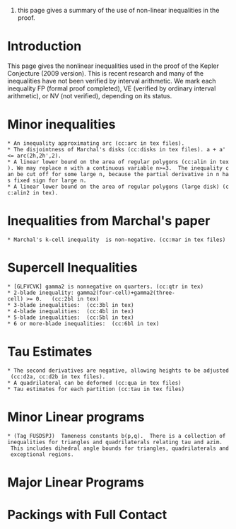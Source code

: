 #this page gives a summary of the use of non-linear inequalities in the proof.
= Introduction =

This page gives the nonlinear inequalities used in the proof of the Kepler Conjecture (2009 version).  This is recent research and many of the inequalities have not been verified by interval arithmetic.  We mark each inequality FP (formal proof completed), VE (verified by ordinary interval arithmetic), or NV (not verified), depending on its status.

= Minor inequalities = 

 * An inequality approximating arc (cc:arc in tex files).  {{{STATUS_NV}}}
 * The disjointness of Marchal's disks (cc:disks in tex files). a + a' <= arc(2h,2h',2). {{{STATUS_NV}}}
 * A linear lower bound on the area of regular polygons (cc:alin in tex). We may replace n with a continuous variable n>=3.  The inequality can be cut off for some large n, because the partial derivative in n has fixed sign for large n.  {{{STATUS_NV}}}
 * A linear lower bound on the area of regular polygons (large disk) (cc:alin2 in tex). {{{STATUS_NV}}}

= Inequalities from Marchal's paper =

 * Marchal's k-cell inequality {{{gamma(X,M)}}} is non-negative. (cc:mar in tex files) {{{STATUS_NV}}}

= Supercell Inequalities =

 * [GLFVCVK] gamma2 is nonnegative on quarters. (cc:qtr in tex) {{{STATUS_NV}}}
 * 2-blade inequality: gamma2(four-cell)+gamma2(three-cell) >= 0.   (cc:2bl in tex) {{{STATUS_NV}}}
 * 3-blade inequalities:  (cc:3bl in tex) {{{STATUS_NV}}}
 * 4-blade inequalities:  (cc:4bl in tex) {{{STATUS_NV}}}
 * 5-blade inequalities:  (cc:5bl in tex) {{{STATUS_NV}}}
 * 6 or more-blade inequalities:  (cc:6bl in tex) {{{STATUS_NV}}}

= Tau Estimates =
 * The second derivatives are negative, allowing heights to be adjusted (cc:d2a, cc:d2b in tex files).  {{{STATUS_NV}}}
 * A quadrilateral can be deformed (cc:qua in tex files) {{{STATUS_NV}}}
 * Tau estimates for each partition (cc:tau in tex files) {{{STATUS_NV}}}

= Minor Linear programs =

 * (Tag FUSDSPJ)  Tameness constants b(p,q).  There is a collection of inequalities for triangles and quadrilaterals relating tau and azim.   This includes dihedral angle bounds for triangles, quadrilaterals and exceptional regions.  {{{STATUS_NV}}}

= Major Linear Programs =

= Packings with Full Contact = 